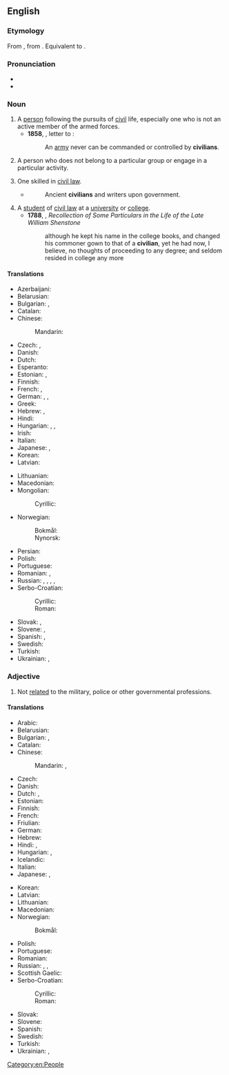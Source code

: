==English==

===Etymology===
From {{inh|en|enm|cyvylien}}, from {{der|en|fro|civilien}}. Equivalent to {{af|en|civil|-ian}}.

===Pronunciation===
* {{IPA|en|/sɪˈvɪljən/}}
* {{audio|en|en-us-civilian.ogg|Audio (US)}}

===Noun===
{{en-noun}}

# A [[person]] following the pursuits of [[civil]] life, especially one who is not an active member of the armed forces.
#* '''1858''', {{w|Prince George, Duke of Cambridge|Prince George}}, letter to {{w|Colin Campbell, 1st Baron Clyde|Sir Colin Campbell}}: 
#*: An [[army]] never can be commanded or controlled by '''civilians'''.
#: {{ux|en|Three '''civilians''' were apprehended by the soldiers and taken away in a military vehicle.}}
# {{lb|en|informal}} A person who does not belong to a particular group or engage in a particular activity.
#: {{ux|en|The bathroom was for employees only, so no '''civilians''' were allowed to use it.}}
# One skilled in [[civil law]].
#* {{RQ:Swift DL4}}
#*: Ancient '''civilians''' and writers upon government.
# A [[student]] of [[civil law]] at a [[university]] or [[college]].
#* '''1788''', {{w|Richard Graves}}, ''Recollection of Some Particulars in the Life of the Late William Shenstone''
#*: although he kept his name in the college books, and changed his commoner gown to that of a '''civilian''', yet he had now, I believe, no thoughts of proceeding to any degree; and seldom resided in college any more

====Translations====
{{trans-top|non-military person}}
* Azerbaijani: {{t|az|[[dinc]] [[sakin]]}} {{qualifier|non-combatant}}
* Belarusian: {{t+|be|[[цыві́льны]] [[чалаве́к]]|m}}
* Bulgarian: {{t+|bg|циви́лен|m}}, {{t|bg|[[цивилен|циви́лно]] [[лице́]]|n}}
* Catalan: {{t|ca|paisà|m}}
* Chinese:
*: Mandarin: {{t+|cmn|平民|tr=píngmín}}
* Czech: {{t+|cs|civilista|m}}, {{t|cs|civilistka|f}}
* Danish: {{t|da|civilist|c}}
* Dutch: {{t+|nl|burger|m}}
* Esperanto: {{t|eo|civilulo}}
* Estonian: {{t|et|tsivilist}}, {{t|et|eraisik}}
* Finnish: {{t+|fi|siviili}}
* French: {{t+|fr|civil|m}}, {{t+|fr|civile|f}}
* German: {{t+|de|Zivilist|m}}, {{t+|de|Zivilistin|f}}, {{t+|de|Zivilperson|f}}
* Greek: {{t+|el|πολίτης|m|f}}
* Hebrew: {{t+|he|אֶזְרָח|m|tr=ezrákh}}, {{t|he|אֶזְרָחִית|f|tr=ezrakhít}}
* Hindi: {{t+|hi|नागरिक |m}}
* Hungarian: {{t+|hu|civil}}, {{t|hu|civil személy}}, {{t|hu|polgári személy}}
* Irish: {{t|ga|sibhialtach|m}}
* Italian: {{t+|it|civile|m}}
* Japanese: {{t+|ja|文民|tr=ぶんみん, bunmin}}, {{t+|ja|民間人|tr=みんかんじん, minkanjin}}
* Korean: {{t+|ko|민간인(民間人)}}
* Latvian: {{t|lv|civilists|m}}
{{trans-mid}}
* Lithuanian: {{t|lt|civilis|m}}
* Macedonian: {{t|mk|цивил|m}}
* Mongolian:
*: Cyrillic: {{t+|mn|иргэн}}
* Norwegian:
*: Bokmål: {{t|nb|sivilist|m}}
*: Nynorsk: {{t|nn|sivilist|m}}
* Persian: {{t+|fa|غیرنظامی|tr=ğayrenezâmi}}
* Polish: {{t+|pl|cywil|m}}
* Portuguese: {{t+|pt|civil|m|f}}
* Romanian: {{t+|ro|civil|m}}, {{t|ro|civilă|f}}
* Russian: {{t|ru|[[гражданский|гражда́нское]] [[лицо́]]|n}}, {{t|ru|[[гражда́нский]] [[челове́к]]|m}}, {{t+|ru|гражда́нский|m}}, {{t+|ru|шта́тский|m}}, {{t|ru|[[мирный]] [[житель]]}}
* Serbo-Croatian:
*: Cyrillic: {{t|sh|цѝвӣл|m}}
*: Roman: {{t+|sh|cìvīl|m}}
* Slovak: {{t|sk|civilista|m}}, {{t|sk|civilistka|f}}
* Slovene: {{t|sl|civilist|m}}, {{t|sl|civilistka|f}}
* Spanish: {{t+|es|civil}}, {{t+|es|paisano}}
* Swedish: {{t+|sv|civil|c}}
* Turkish: {{t+|tr|sivil}}
* Ukrainian: {{t+|uk|[[цивільний|циві́льна]] [[осо́ба]]|f}}, {{t+|uk|[[цивільний|циві́льна]] [[люди́на]]|f}}
{{trans-bottom}}

===Adjective===
{{en-adj|-}}

# Not [[relate]]d to the military, police or other governmental professions.
#: {{ux|en|The three detainees were actually army defectors wearing '''civilian''' clothing.}}
#: {{ux|en|He worked as a '''civilian''' journalist for ten years before being employed by the public broadcaster.}}

====Translations====
{{trans-top|not related to the military armed forces}}
* Arabic: {{t|ar|مَدَنِيّ}}
* Belarusian: {{t|be|цыві́льны}}
* Bulgarian: {{t+|bg|циви́лен}}, {{t+|bg|гра́ждански}}
* Catalan: {{t+|ca|civil}}
* Chinese:
*: Mandarin: {{t+|cmn|文職|alt=文職的}}, {{t+|cmn|文职|tr=wénzhí de|alt=文职的}}
* Czech: {{t+|cs|civilní}}
* Danish: {{t+|da|civil}}
* Dutch: {{t+|nl|burger|alt=burger-}}, {{t+|nl|civiel}}
* Estonian: {{t|et|tsiviil|alt=tsiviil-}}
* Finnish: {{t+|fi|siviili|alt=siviili-}}
* French: {{t+|fr|civil}}
* Friulian: {{t|fur|civîl}}
* German: {{t+|de|zivil}}
* Hebrew: {{t+|he|אֶזְרָחִי|tr=ezrakhí}}
* Hindi: {{t+|hi|नागरिक}}, {{t+|hi|सिविल}}
* Hungarian: {{t+|hu|civil}}, {{t+|hu|polgári}}
* Icelandic: {{t+|is|borgaralegur}}
* Italian: {{t+|it|civile}}
* Japanese: {{t+|ja|民間|tr=みんかんの, minkan no}}, {{t+|ja|市民|tr=し​みんの, shimin no|alt=市民の}}
{{trans-mid}}
* Korean: {{t+|ko|민간|alt=민간의}}
* Latvian: {{t|lv|civils}}
* Lithuanian: {{t+|lt|civilinis}}
* Macedonian: {{t|mk|цивилен}}
* Norwegian:
*: Bokmål: {{t|nb|sivil}}
* Polish: {{t+|pl|cywilny}}
* Portuguese: {{t+|pt|civil}}
* Romanian: {{t+|ro|civil}}
* Russian: {{t+|ru|гражда́нский}}, {{t+|ru|циви́льный}}, {{t+|ru|шта́тский}}
* Scottish Gaelic: {{t|gd|sìobhalta}}
* Serbo-Croatian:
*: Cyrillic: {{t|sh|цѝвӣлнӣ}}
*: Roman: {{t+|sh|cìvīlnī}}
* Slovak: {{t|sk|civilný}}
* Slovene: {{t|sl|civilen}}
* Spanish: {{t+|es|civil}}
* Swedish: {{t+|sv|civil}}
* Turkish: {{t+|tr|sivil}}
* Ukrainian: {{t+|uk|циві́льний}}, {{t|uk|шта́тський}}
{{trans-bottom}}

[[Category:en:People]]